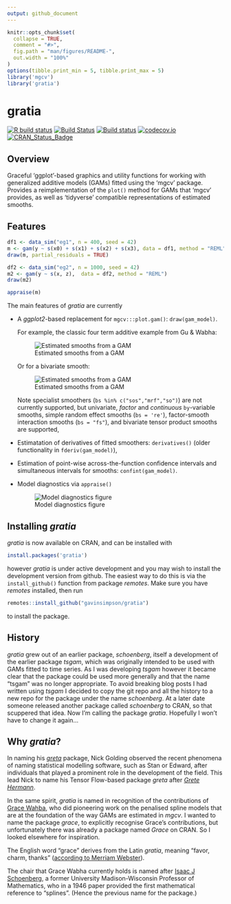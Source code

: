```yaml
---
output: github_document
---
```


<!-- README.md is generated from README.Rmd. Please edit that file -->

```r
knitr::opts_chunk$set(
  collapse = TRUE,
  comment = "#>",
  fig.path = "man/figures/README-",
  out.width = "100%"
)
options(tibble.print_min = 5, tibble.print_max = 5)
library('mgcv')
library('gratia')
```

# gratia

<!-- badges: start -->
[![R build status](https://github.com/gavinsimpson/gratia/workflows/R-CMD-check/badge.svg)](https://github.com/gavinsimpson/gratia/actions)
[![Build Status](https://travis-ci.org/gavinsimpson/gratia.svg?branch=master)](https://travis-ci.org/gavinsimpson/gratia)
[![Build status](https://ci.appveyor.com/api/projects/status/w7pj8773t5b8fxkb/branch/master?svg=true)](https://ci.appveyor.com/project/gavinsimpson/gratia/branch/master)
[![codecov.io](https://codecov.io/gh/gavinsimpson/gratia/branch/master/graph/badge.svg)](https://codecov.io/gh/gavinsimpson/gratia)
[![CRAN\_Status\_Badge](https://www.r-pkg.org/badges/version/gratia)](https://cran.r-project.org/package=gratia)
<!-- badges: end -->

## Overview

Graceful 'ggplot'-based graphics and utility functions for working with generalized additive models (GAMs) fitted using the 'mgcv' package. Provides a reimplementation of the `plot()` method for GAMs that 'mgcv' provides, as well as 'tidyverse' compatible representations of estimated smooths.

## Features

```r
df1 <- data_sim("eg1", n = 400, seed = 42)
m <- gam(y ~ s(x0) + s(x1) + s(x2) + s(x3), data = df1, method = "REML")
draw(m, partial_residuals = TRUE)
```

```r
df2 <- data_sim("eg2", n = 1000, seed = 42)
m2 <- gam(y ~ s(x, z),  data = df2, method = "REML")
draw(m2)
```

```r
appraise(m)
```

The main features of *gratia* are currently

* A *ggplot2*-based replacement for `mgcv:::plot.gam()`: `draw(gam_model)`.

    For example, the classic four term additive example from Gu & Wabha:
	
	![Estimated smooths from a GAM](man/figures/README-draw-gam-figure-1.png)

    Or for a bivariate smooth:
    
    ![Estimated smooths from a GAM](man/figures/README-draw-gam-figure-2d-1.png)

    Note specialist smoothers (`bs %in% c("sos","mrf","so")`) are not currently supported, but univariate, *factor* and *continuous* `by`-variable smooths, simple random effect smooths (`bs = 're'`), factor-smooth interaction smooths (`bs = "fs"`), and bivariate tensor product smooths are supported,

* Estimatation of derivatives of fitted smoothers: `derivatives()` (older functionality in `fderiv(gam_model)`),

* Estimation of point-wise across-the-function confidence intervals and simultaneous intervals for smooths: `confint(gam_model)`.

* Model diagnostics via `appraise()`

    ![Model diagnostics figure](man/figures/README-appraise-figure-1.png)

## Installing *gratia*

*gratia* is now available on CRAN, and can be installed with

```r
install.packages('gratia')
```

however *gratia* is under active development and you may wish to install the development version from github. The easiest way to do this is via the `install_github()` function from package *remotes*. Make sure you have *remotes* installed, then run

```r
remotes::install_github("gavinsimpson/gratia")
```

to install the package.

## History

*gratia* grew out of an earlier package, *schoenberg*, itself a development of the earlier package *tsgam*, which was originally intended to be used with GAMs fitted to time series. As I was developing *tsgam* however it became clear that the package could be used more generally and that the name "tsgam" was no longer appropriate. To avoid breaking blog posts I had written using *tsgam* I decided to copy the git repo and all the history to a new repo for the package under the name *schoenberg*. At a later date someone released another package called *schoenberg* to CRAN, so that scuppered that idea. Now I'm calling the package *gratia*. Hopefully I won't have to change it again…

## Why *gratia*?

In naming his [*greta*](https://github.com/greta-dev/greta) package, Nick Golding observed the recent phenomena of naming statistical modelling software, such as Stan or Edward, after individuals that played a prominent role in the development of the field. This lead Nick to name his Tensor Flow-based package *greta* after [*Grete Hermann*](https://greta-stats.org/articles/webpages/why_greta.html).

In the same spirit, *gratia* is named in recognition of the contributions of [Grace Wahba](https://en.wikipedia.org/wiki/Grace_Wahba), who did pioneering work on the penalised spline models that are at the foundation of the way GAMs are estimated in *mgcv*. I wanted to name the package *grace*, to explicitly recognise Grace's contributions, but unfortunately there was already a package named *Grace* on CRAN. So I looked elsewhere for inspiration.

The English word "grace" derives from the Latin *gratia*, meaning "favor, charm, thanks" ([according to Merriam Webster](https://www.merriam-webster.com/dictionary/grace)).

The chair that Grace Wabha currently holds is named after [Isaac J Schoenberg](https://en.wikipedia.org/wiki/Isaac_Jacob_Schoenberg), a former University Madison-Wisconsin Professor of Mathematics, who in a 1946 paper provided the first mathematical reference to "splines". (Hence the previous name for the package.)
